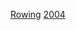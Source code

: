 {{Commons category|2004 Summer Olympics rowers}}
{{categoryTOC}}
{{See also|2004年夏季奥林匹克运动会赛艇比赛}}

[[Category:2004年夏季奧林匹克運動會運動員|Rowing]]
[[Category:各年夏季奧林匹克運動會划船運動員|2004]]